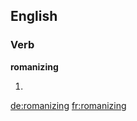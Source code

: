 ==English==

===Verb===
'''romanizing'''

# {{present participle of|[[romanize]]}}

[[de:romanizing]]
[[fr:romanizing]]